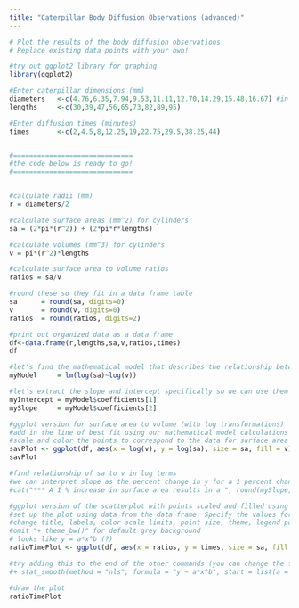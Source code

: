 ```yaml
---
title: "Caterpillar Body Diffusion Observations (advanced)"
---
```


```r
# Plot the results of the body diffusion observations
# Replace existing data points with your own!

#try out ggplot2 library for graphing
library(ggplot2)

#Enter caterpillar dimensions (mm)
diameters   <-c(4.76,6.35,7.94,9.53,11.11,12.70,14.29,15.48,16.67) #in mm, from Humboldt Mfg. spec sheet
lengths     <-c(30,39,47,56,65,73,82,89,95)

#Enter diffusion times (minutes)
times       <-c(2,4.5,8,12.25,19,22.75,29.5,38.25,44)


#==============================
#the code below is ready to go!
#==============================


#calculate radii (mm)
r = diameters/2

#calculate surface areas (mm^2) for cylinders
sa = (2*pi*(r^2)) + (2*pi*r*lengths)

#calculate volumes (mm^3) for cylinders
v = pi*(r^2)*lengths

#calculate surface area to volume ratios
ratios = sa/v

#round these so they fit in a data frame table
sa      = round(sa, digits=0)
v       = round(v, digits=0)
ratios  = round(ratios, digits=2)

#print out organized data as a data frame
df<-data.frame(r,lengths,sa,v,ratios,times)
df

#let's find the mathematical model that describes the relationship between our log-transformed surface areas and our log-transformed volumes
myModel     = lm(log(sa)~log(v))

#let's extract the slope and intercept specifically so we can use them to draw a line of best fit
myIntercept = myModel$coefficients[1]
mySlope     = myModel$coefficients[2]

#ggplot version for surface area to volume (with log transformations)
#add in the line of best fit using our mathematical model calculations and change the color of the line to stand out
#scale and color the points to correspond to the data for surface area and volume, respectively
savPlot <- ggplot(df, aes(x = log(v), y = log(sa), size = sa, fill = v)) + geom_point(shape = 21)+ ggtitle("log(Surface Area) vs log(Volume)") + labs(x = "log(Volume)", y = "log(Surface Area)")+ scale_fill_continuous(low = "gold", high = "firebrick") + scale_size_area(max_size = 8)+ theme_bw() + theme(legend.position = "right", legend.direction = "vertical")+ geom_abline(intercept = myIntercept, slope = mySlope, col="dodgerblue")
savPlot

#find relationship of sa to v in log terms
#we can interpret slope as the percent change in y for a 1 percent change in x
#cat("*** A 1 % increase in surface area results in a ", round(mySlope, digits=2), "% increase in volume",  "\n")

#ggplot version of the scatterplot with points scaled and filled using data values
#set up the plot using data from the data frame. Specify the values for x,y,point size, and fill
#change title, labels, color scale limits, point size, theme, legend position
#omit "+ theme_bw()" for default grey background
# looks like y = a*x^b (?)
ratioTimePlot <- ggplot(df, aes(x = ratios, y = times, size = sa, fill = v)) + geom_point(shape = 21) + ggtitle("Times vs SA:V ratios") + labs(x = "SA:V ratio", y = "Time (minutes)") + scale_fill_continuous(low = "plum1", high = "purple4") + scale_size_area(max_size = 8) + theme_bw() + theme(legend.position = "right", legend.direction = "vertical")

#try adding this to the end of the other commands (you can change the formula to try for a better fit):
#+ stat_smooth(method = "nls", formula = "y ~ a*x^b", start = list(a = 1, b = 1), se = FALSE)

#draw the plot
ratioTimePlot

```


